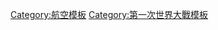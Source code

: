 {{military navigation
|name = Aviation in World War I
|title = {{tsl|en|Aviation in World War I|一战航空|一战航空}}
|listclass = hlist
|style = wide

|group1 = 武器装备和战斗人员
|list1 =
* {{tsl|en|Air commanders of World War I||Commanders}}
* {{tsl|en|Lists of World War I flying aces||Aces}}
* {{tsl|en|List of World War I Entente aircraft||Aircraft of the Entente Powers}}
* {{tsl|en|List of World War I Central Powers aircraft||Aircraft of the Central Powers}}
* [[齊柏林飛船]]

|group2 = 相关战役
|list2 =
* {{tsl|en|Strategic bombing during World War I|Strategic bombing|各國的戰略轟炸}}
** <small>{{tsl|en|German strategic bombing during World War I|German|哥達突襲}}</small>
** <small>{{tsl|en|Cuxhaven Raid|空襲庫克斯港|}}</small>
* {{tsl|en|Aerial bombing of cities#World_War_I|Bombing of cities|轟炸城市(一戰)}}
* {{tsl|en|Aerial reconnaissance in World War I|Aerial reconnaissance|空中偵察(一戰)}}
* {{tsl|en|Fokker Scourge|Fokker Scourge|福克災難(戰鬥機架設機槍)}}
* {{tsl|en|Flight over Vienna|Flight over Vienna|飛越維也納！}}
* [[血腥四月]]
* {{tsl|en|:Category:Aerial operations and battles of World War I|Battles|其餘戰役}}

|group3 = 协约国航空服务
|list3 = 
* British air services
** [[英國皇家飛行隊]]
** {{tsl|en|Royal Naval Air Service||Royal Naval Air Service}}
** [[英國皇家空軍]]
* {{tsl|en|Australian Flying Corps||Australian Flying Corps}}
* {{tsl|en|Canadian Air Force (1918–20)||Canadian Air Force (1918–20)}}
* {{tsl|en|History of the Armée de l'Air (1909–42)||French Air Service}}
* {{tsl|en|Imperial Russian Air Service||Imperial Russian Air Service}}
* {{tsl|en|Corpo Aeronautico Militare||Royal Italian Air Corps}}
* {{tsl|en|United States Army Air Service||United States Army Air Service}}
* Greek air services
** [[希腊空军]]
** {{tsl|en|Hellenic Naval Air Service||Naval Air Service}}

|group4 = 同盟国航空服务
|list4 =
* {{tsl|en|Luftstreitkräfte||Imperial German Air Service}}
* {{tsl|en|Imperial and Royal Aviation Troops||Austro-Hungarian Imperial and Royal Aviation Troops}}
* {{tsl|en|Ottoman Aviation Squadrons||Ottoman Aviation Squadrons}}
* [[保加利亞空軍]]
}}<noinclude>
[[Category:航空模板]]
[[Category:第一次世界大戰模板]]
</noinclude>